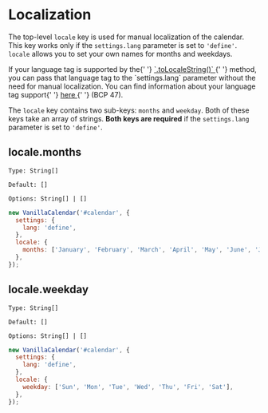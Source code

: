 # Localization

The top-level `locale` key is used for manual localization of the calendar. This key works only if the `settings.lang` parameter is set to `'define'`. `locale` allows you to set your own names for months and weekdays.

<Info>
  If your language tag is supported by the{' '}
  <a href="https://developer.mozilla.org/ru/docs/Web/JavaScript/Reference/Global_Objects/Date/toLocaleString" target="_blank" rel="nofollow noreferrer">
    `.toLocaleString()`
  </a>{' '}
  method, you can pass that language tag to the `settings.lang` parameter without the need for manual localization. You can find information about your language
  tag support{' '}
  <a href="https://www.iana.org/assignments/language-subtag-registry/language-subtag-registry" target="_blank" rel="nofollow noreferrer">
    here
  </a>{' '}
  (BCP 47).
</Info>

The `locale` key contains two sub-keys: `months` and `weekday`. Both of these keys take an array of strings.
**Both keys are required** if the `settings.lang` parameter is set to `'define'`.

## locale.months

`Type: String[]`

`Default: []`

`Options: String[] | []`

```js
new VanillaCalendar('#calendar', {
  settings: {
    lang: 'define',
  },
  locale: {
    months: ['January', 'February', 'March', 'April', 'May', 'June', 'July', 'August', 'September', 'October', 'November', 'December'],
  },
});
```

## locale.weekday

`Type: String[]`

`Default: []`

`Options: String[] | []`

```js
new VanillaCalendar('#calendar', {
  settings: {
    lang: 'define',
  },
  locale: {
    weekday: ['Sun', 'Mon', 'Tue', 'Wed', 'Thu', 'Fri', 'Sat'],
  },
});
```
